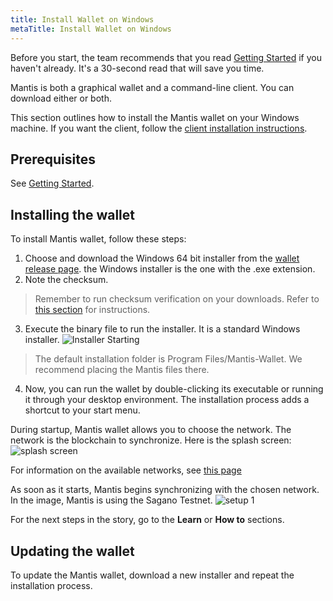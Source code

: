 ```yaml
---
title: Install Wallet on Windows
metaTitle: Install Wallet on Windows
---
```

Before you start, the team recommends that you read [Getting Started](/first-steps/getting-started) if you haven't already. It's a 30-second read that will save you time.

Mantis is both a graphical wallet and a command-line client. You can download either or both.

This section outlines how to install the Mantis wallet on your Windows machine. If you want the client, follow the [client installation instructions](/install/-install-client-windows).


## Prerequisites

See [Getting Started](/first-steps/getting-started).

## Installing the wallet

To install Mantis wallet, follow these steps:

1. Choose and download the Windows 64 bit installer from the [wallet release page](https://github.com/input-output-hk/mantis-wallet/releases/latest). the Windows installer is the one with the .exe extension.
2. Note the checksum.
> Remember to run checksum verification on your downloads. Refer to [this section](/how-tos/how-check-hash-windows) for instructions.

3. Execute the binary file to run the installer. It is a standard Windows installer.
![Installer Starting](../images/3-Install-Complete.png)

> The default installation folder is Program Files/Mantis-Wallet. We recommend placing the Mantis files there.


4. Now, you can run the wallet by double-clicking its executable or running it through your desktop environment. The installation process adds a shortcut to your start menu.

During startup, Mantis wallet allows you to choose the network. The network is the blockchain to synchronize. Here is the splash screen:
![splash screen](../images/5-splash-screen.png)

For information on the available networks, see [this page](/learn/mantis-client-wallet)

As soon as it starts, Mantis begins synchronizing with the chosen network. In the image, Mantis is using the Sagano Testnet.
![setup 1](../images/4-Setup-1.png)

For the next steps in the story, go to the **Learn** or **How to** sections.


## Updating the wallet

To update the Mantis wallet, download a new installer and repeat the installation process.

